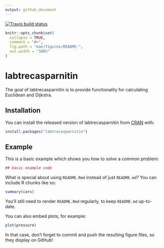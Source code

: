 ```yaml
---
output: github_document
---
```


 [![Travis build status](https://travis-ci.org/nitinsverige/labtrecasparnitin.svg?branch=master)](https://travis-ci.org/nitinsverige/labtrecasparnitin)
 
<!-- README.md is generated from README.Rmd. Please edit that file -->

```r
knitr::opts_chunk$set(
  collapse = TRUE,
  comment = "#>",
  fig.path = "man/figures/README-",
  out.width = "100%"
)
```
# labtrecasparnitin

The goal of labtrecasparnitin is to provide functionality
for calculating Euclidean and Dijkstra.

## Installation

You can install the released version of labtrecasparnitin from [CRAN](https://CRAN.R-project.org) with:

``` r
install.packages("labtrecasparnitin")
```

## Example

This is a basic example which shows you how to solve a common problem:

```r
## basic example code
```

What is special about using `README.Rmd` instead of just `README.md`? You can include R chunks like so:

```r
summary(cars)
```

You'll still need to render `README.Rmd` regularly, to keep `README.md` up-to-date.

You can also embed plots, for example:

```r
plot(pressure)
```

In that case, don't forget to commit and push the resulting figure files, so they display on GitHub!
